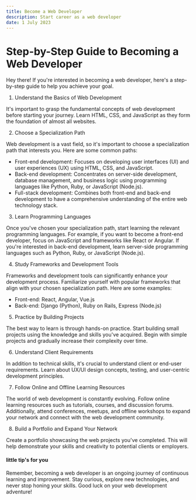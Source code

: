 ```yaml
---
title: Become a Web Developer
description: Start career as a web developer
date: 1 July 2023
---
```


# Step-by-Step Guide to Becoming a Web Developer

Hey there! If you're interested in becoming a web developer, here's a step-by-step guide to help you achieve your goal.

1. Understand the Basics of Web Development

It's important to grasp the fundamental concepts of web development before starting your journey. Learn HTML, CSS, and JavaScript as they form the foundation of almost all websites.

2. Choose a Specialization Path

Web development is a vast field, so it's important to choose a specialization path that interests you. Here are some common paths:

- Front-end development: Focuses on developing user interfaces (UI) and user experiences (UX) using HTML, CSS, and JavaScript.
- Back-end development: Concentrates on server-side development, database management, and business logic using programming languages like Python, Ruby, or JavaScript (Node.js).
- Full-stack development: Combines both front-end and back-end development to have a comprehensive understanding of the entire web technology stack.

3. Learn Programming Languages

Once you've chosen your specialization path, start learning the relevant programming languages. For example, if you want to become a front-end developer, focus on JavaScript and frameworks like React or Angular. If you're interested in back-end development, learn server-side programming languages such as Python, Ruby, or JavaScript (Node.js).

4. Study Frameworks and Development Tools

Frameworks and development tools can significantly enhance your development process. Familiarize yourself with popular frameworks that align with your chosen specialization path. Here are some examples:

- Front-end: React, Angular, Vue.js
- Back-end: Django (Python), Ruby on Rails, Express (Node.js)

5. Practice by Building Projects

The best way to learn is through hands-on practice. Start building small projects using the knowledge and skills you've acquired. Begin with simple projects and gradually increase their complexity over time.

6. Understand Client Requirements

In addition to technical skills, it's crucial to understand client or end-user requirements. Learn about UX/UI design concepts, testing, and user-centric development principles.

7. Follow Online and Offline Learning Resources

The world of web development is constantly evolving. Follow online learning resources such as tutorials, courses, and discussion forums. Additionally, attend conferences, meetups, and offline workshops to expand your network and connect with the web development community.

8. Build a Portfolio and Expand Your Network

Create a portfolio showcasing the web projects you've completed. This will help demonstrate your skills and creativity to potential clients or employers.


#### little tip's for you

Remember, becoming a web developer is an ongoing journey of continuous learning and improvement. Stay curious, explore new technologies, and never stop honing your skills. Good luck on your web development adventure!
